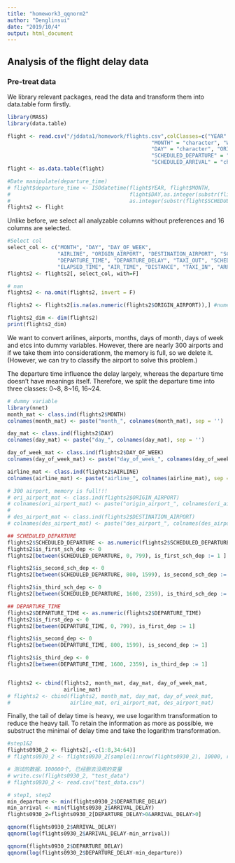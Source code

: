 ```yaml
---
title: "homework3_qqnorm2"
author: "Denglinsui"
date: "2019/10/4"
output: html_document
---
```

## Analysis of the flight delay data

### Pre-treat data
We library relevant packages, read the data and transform them into data.table form firstly.
```r
library(MASS)
library(data.table)

flight <- read.csv("/jddata1/homework/flights.csv",colClasses=c("YEAR" = "character", "DEPARTURE_TIME" = "character",
                                              "MONTH" = "character", "WHEELS_OFF" = "character",
                                              "DAY" = "character", "ORIGIN_AIRPORT" = "character",
                                              "SCHEDULED_DEPARTURE" = "character", "WHEELS_ON" = "character",
                                              "SCHEDULED_ARRIVAL" = "character", "ARRIVAL_TIME" = "character"))
flight <- as.data.table(flight)

#Date manipulate(departure_time)
# flight$departure_time <- ISOdatetime(flight$YEAR, flight$MONTH, 
#                                      flight$DAY,as.integer(substr(flight$SCHEDULED_DEPARTURE,1,2)),
#                                      as.integer(substr(flight$SCHEDULED_DEPARTURE,3,4)),0)
flights2 <- flight
```

Unlike before, we select all analyzable columns without preferences and 16 columns are selected.
```r
#Select col
select_col <- c("MONTH", "DAY", "DAY_OF_WEEK", 
                "AIRLINE", "ORIGIN_AIRPORT", "DESTINATION_AIRPORT", "SCHEDULED_DEPARTURE", 
                "DEPARTURE_TIME", "DEPARTURE_DELAY", "TAXI_OUT", "SCHEDULED_TIME", 
                "ELAPSED_TIME", "AIR_TIME", "DISTANCE", "TAXI_IN", "ARRIVAL_DELAY")
flights2 <- flights2[, select_col, with=F]

# nan
flights2 <- na.omit(flights2, invert = F)

flights2 <- flights2[is.na(as.numeric(flights2$ORIGIN_AIRPORT)),] #numeric airport id. should be deleted.

flights2_dim <- dim(flights2)
print(flights2_dim)
```

We want to convert arilines, airports, months, days of month, days of week and etcs into dummy variables. However, there are nearly 300 airports and if we take them into considerationm, the memory is full, so we delete it. (However, we can try to classify the airport to solve this problem.)

The departure time influence the delay largely, whereas the departure time doesn't have meanings itself. Therefore, we split the departure time into three classes: 0~8, 8~16, 16~24.

```r
# dummy variable
library(nnet)
month_mat <- class.ind(flights2$MONTH)
colnames(month_mat) <- paste("month_", colnames(month_mat), sep = '')

day_mat <- class.ind(flights2$DAY)
colnames(day_mat) <- paste("day_", colnames(day_mat), sep = '')

day_of_week_mat <- class.ind(flights2$DAY_OF_WEEK)
colnames(day_of_week_mat) <- paste("day_of_week_", colnames(day_of_week_mat), sep = '')

airline_mat <- class.ind(flights2$AIRLINE)
colnames(airline_mat) <- paste("airline_", colnames(airline_mat), sep = '')

# 300 airport, memory is full!!!
# ori_airport_mat <- class.ind(flights2$ORIGIN_AIRPORT)
# colnames(ori_airport_mat) <- paste("origin_airport_", colnames(ori_airport_mat), sep = '')
# 
# des_airport_mat <- class.ind(flights2$DESTINATION_AIRPORT)
# colnames(des_airport_mat) <- paste("des_airport_", colnames(des_airport_mat), sep = '')

## SCHEDULED_DEPARTURE
flights2$SCHEDULED_DEPARTURE <- as.numeric(flights2$SCHEDULED_DEPARTURE)
flights2$is_first_sch_dep <- 0
flights2[between(SCHEDULED_DEPARTURE, 0, 799), is_first_sch_dep := 1 ]

flights2$is_second_sch_dep <- 0
flights2[between(SCHEDULED_DEPARTURE, 800, 1599), is_second_sch_dep := 1]

flights2$is_third_sch_dep <- 0
flights2[between(SCHEDULED_DEPARTURE, 1600, 2359), is_third_sch_dep := 1]

## DEPARTURE_TIME
flights2$DEPARTURE_TIME <- as.numeric(flights2$DEPARTURE_TIME)
flights2$is_first_dep <- 0
flights2[between(DEPARTURE_TIME, 0, 799), is_first_dep := 1]

flights2$is_second_dep <- 0
flights2[between(DEPARTURE_TIME, 800, 1599), is_second_dep := 1]

flights2$is_third_dep <- 0
flights2[between(DEPARTURE_TIME, 1600, 2359), is_third_dep := 1]


flights2 <- cbind(flights2, month_mat, day_mat, day_of_week_mat,
                  airline_mat) 
# flights2 <- cbind(flights2, month_mat, day_mat, day_of_week_mat,
#                   airline_mat, ori_airport_mat, des_airport_mat) 

```

Finally, the tail of delay time is heavy, we use logarithm transformation to reduce the heavy tail. To retain the information as more as possible, we substruct the minimal of delay time and take the logarithm transformation.

```r
#step1&2
flights0930_2 <- flights2[,-c(1:8,34:64)]
# flights0930_2 <- flights0930_2[sample(1:nrow(flights0930_2), 10000, replace = F), ]

# 测试的数据，100000个, 已经删去没用的变量
# write.csv(flights0930_2, "test_data")
# flights0930_2 <- read.csv("test_data.csv")

# step1, step2
min_departure <- min(flights0930_2$DEPARTURE_DELAY)
min_arrival <- min(flights0930_2$ARRIVAL_DELAY)
flights0930_2=flights0930_2[DEPARTURE_DELAY>0&ARRIVAL_DELAY>0]
```

```r
qqnorm(flights0930_2$ARRIVAL_DELAY)
qqnorm(log(flights0930_2$ARRIVAL_DELAY-min_arrival))
```

```r
qqnorm(flights0930_2$DEPARTURE_DELAY)
qqnorm(log(flights0930_2$DEPARTURE_DELAY-min_departure))
```